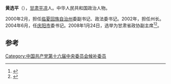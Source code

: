 '''黄选平'''（{{bd|1955年||}}），[[甘肃|甘肃]][[平凉|平凉]]人。中华人民共和国政治人物。

2000年2月，担任[[临夏回族自治州|临夏回族自治州]]委副书记、政法委书记。2002年，担任州长。2004年6月，任[[庆阳市|庆阳市]]委书记。2008年1月24日，选举为甘肃省政协副主席<ref>{{cite book|title=中国共产党历届中央委员大辞典, 1921-2003|url=http://books.google.com/books?id=PUoQAQAAMAAJ|year=2004|publisher=中共党史出版社|page=246}}</ref><ref>{{cite book|title=中国人民政治协商会议年鉴|url=http://books.google.com/books?id=C2RKAQAAIAAJ|year=2008|publisher=中国文史出版社|page=831}}</ref>。

==参考==
{{reflist}}
{{中华人民共和国官员小作品}}
[[Category:中国共产党第十六届中央委员会候补委员|Category:中国共产党第十六届中央委员会候补委员]]